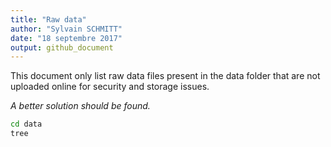 ```yaml
---
title: "Raw data"
author: "Sylvain SCHMITT"
date: "18 septembre 2017"
output: github_document
---
```


This document only list raw data files present in the data folder that are not uploaded online for security and storage issues.

*A better solution should be found.*

```bash
cd data
tree
```

